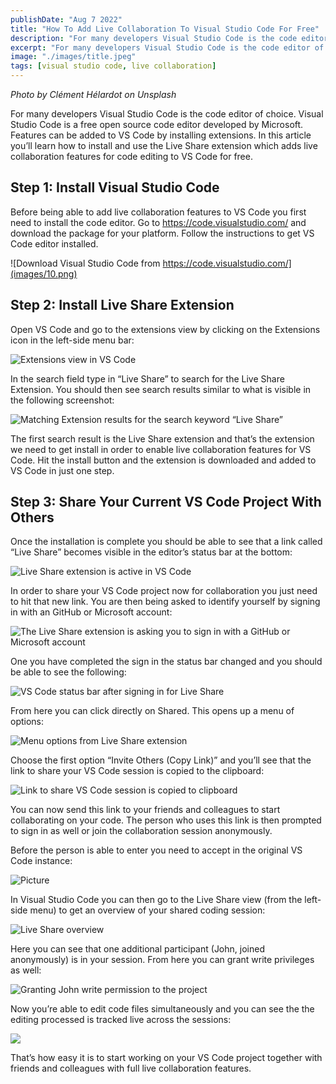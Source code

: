 ```yaml
---
publishDate: "Aug 7 2022"
title: "How To Add Live Collaboration To Visual Studio Code For Free"
description: "For many developers Visual Studio Code is the code editor of choice. Visual Studio Code is a free open source code editor developed by Microsoft. Features can be added to VS Code by installing extensions. In this article you’ll learn how to install and use the Live Share extension which adds live collaboration features for code editing to VS Code for free."
excerpt: "For many developers Visual Studio Code is the code editor of choice. Visual Studio Code is a free open source code editor developed by Microsoft. Features can be added to VS Code by installing extensions. In this article you’ll learn how to install and use the Live Share extension which adds live collaboration features for code editing to VS Code for free."
image: "./images/title.jpeg"
tags: [visual studio code, live collaboration]
---
```


*Photo by Clément Hélardot on Unsplash*

For many developers Visual Studio Code is the code editor of choice. Visual Studio Code is a free open source code editor developed by Microsoft. Features can be added to VS Code by installing extensions. In this article you’ll learn how to install and use the Live Share extension which adds live collaboration features for code editing to VS Code for free.

## Step 1: Install Visual Studio Code

Before being able to add live collaboration features to VS Code you first need to install the code editor. Go to https://code.visualstudio.com/ and download the package for your platform. Follow the instructions to get VS Code editor installed.

![Download Visual Studio Code from https://code.visualstudio.com/](images/10.png)

## Step 2: Install Live Share Extension

Open VS Code and go to the extensions view by clicking on the Extensions icon in the left-side menu bar:

![Extensions view in VS Code](images/20.png)

In the search field type in “Live Share” to search for the Live Share Extension. You should then see search results similar to what is visible in the following screenshot:

![Matching Extension results for the search keyword “Live Share”](images/30.png)

The first search result is the Live Share extension and that’s the extension we need to get install in order to enable live collaboration features for VS Code. Hit the install button and the extension is downloaded and added to VS Code in just one step.

## Step 3: Share Your Current VS Code Project With Others

Once the installation is complete you should be able to see that a link called “Live Share” becomes visible in the editor’s status bar at the bottom:

![Live Share extension is active in VS Code](images/40.png)

In order to share your VS Code project now for collaboration you just need to hit that new link. You are then being asked to identify yourself by signing in with an GitHub or Microsoft account:

![The Live Share extension is asking you to sign in with a GitHub or Microsoft account](images/50.png)

One you have completed the sign in the status bar changed and you should be able to see the following:

![VS Code status bar after signing in for Live Share](images/60.png)

From here you can click directly on Shared. This opens up a menu of options:

![Menu options from Live Share extension](images/70.png)

Choose the first option “Invite Others (Copy Link)” and you’ll see that the link to share your VS Code session is copied to the clipboard:

![Link to share VS Code session is copied to clipboard](images/80.png)

You can now send this link to your friends and colleagues to start collaborating on your code. The person who uses this link is then prompted to sign in as well or join the collaboration session anonymously.

Before the person is able to enter you need to accept in the original VS Code instance:

![Picture](./images/90.png)

In Visual Studio Code you can then go to the Live Share view (from the left-side menu) to get an overview of your shared coding session:

![Live Share overview](images/100.png)

Here you can see that one additional participant (John, joined anonymously) is in your session. From here you can grant write privileges as well:

![Granting John write permission to the project](images/110.png)

Now you’re able to edit code files simultaneously and you can see the the editing processed is tracked live across the sessions:

![](images/120.png)

That’s how easy it is to start working on your VS Code project together with friends and colleagues with full live collaboration features.